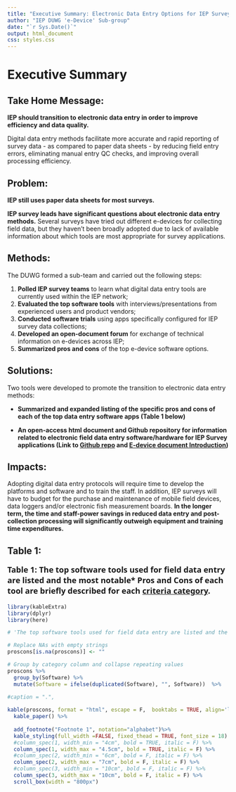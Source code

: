 ```yaml
--- 
title: "Executive Summary: Electronic Data Entry Options for IEP Surveys"
author: "IEP DUWG 'e-Device' Sub-group"
date: "`r Sys.Date()`"
output: html_document
css: styles.css
---
```



# Executive Summary {-}

## **Take Home Message:** {-}

**IEP should transition to electronic data entry in order to improve efficiency and data quality.**

Digital data entry methods facilitate more accurate and rapid reporting of survey data - as compared to paper data sheets - by reducing field entry errors, eliminating manual entry QC checks, and improving overall processing efficiency. 


## **Problem:** {-}

**IEP still uses paper data sheets for most surveys.**  

**IEP survey leads have significant questions about electronic data entry methods.** Several surveys have tried out different e-devices for collecting field data, but they haven't been broadly adopted due to lack of available information about which tools are most appropriate for survey applications.  



## **Methods:** {-}

The DUWG formed a sub-team and carried out the following steps:

1. **Polled IEP survey teams** to learn what digital data entry tools are currently used within the IEP network; 
2. **Evaluated the top software tools** with interviews/presentations from experienced users and product vendors; 
3. **Conducted software trials** using apps specifically configured for IEP survey data collections;
4. **Developed an open-document forum** for exchange of technical information on e-devices across IEP;
5. **Summarized pros and cons** of the top e-device software options.


## **Solutions:** {-}

Two tools were developed to promote the transition to electronic data entry methods:

- **Summarized and expanded listing of the specific pros and cons of each of the top data entry software apps (Table 1 below)**

- **An open-access html document and Github repository for information related to electronic field data entry software/hardware for IEP Survey applications (Link to [Github repo](https://github.com/InteragencyEcologicalProgram/e-device) and [E-device document Introduction](#intro))**


## **Impacts:** {-}

Adopting digital data entry protocols will require time to develop the platforms and software and to train the staff. In addition, IEP surveys will have to budget for the purchase and maintenance of mobile field devices, data loggers and/or electronic fish measurement boards. **In the longer term, the time and staff-power savings in reduced data entry and post-collection processing will significantly outweigh equipment and training time expenditures.**


## **Table 1:** {-}

<!-- # specifying font style for bold because H3 does not render bold "**" option-->
::: {#Tab1  style="font-size:18px; font-family: Segoe UI;"}
**Table 1:  The top software tools used for field data entry are listed and the most notable* Pros and Cons of each tool are briefly described for each [criteria category](#crittop).**
:::



```r

library(kableExtra)
library(dplyr)
library(here)

# 'The top software tools used for field data entry are listed and the Pros and Cons of each tool are briefly described.'

# Replace NAs with empty strings 
proscons[is.na(proscons)] <- ""

# Group by category column and collapse repeating values
proscons %>%
  group_by(Software) %>%
  mutate(Software = ifelse(duplicated(Software), "", Software))  %>%

#caption = ".",
  
kable(proscons, format = "html", escape = F,  booktabs = TRUE, align='l') %>%
  kable_paper() %>% 
   
  add_footnote("Footnote 1", notation="alphabet")%>%
  kable_styling(full_width =FALSE, fixed_thead = TRUE, font_size = 18) %>%
  #column_spec(1, width_min = "4cm", bold = TRUE, italic = F) %>%
  column_spec(1, width_max = "4.5cm", bold = TRUE, italic = F) %>%
  #column_spec(2, width_min = "6cm", bold = F, italic = F) %>%
  column_spec(2, width_max = "7cm", bold = F, italic = F) %>%
  #column_spec(3, width_min = "10cm", bold = F, italic = F) %>%
  column_spec(3, width_max = "10cm", bold = F, italic = F) %>%
  scroll_box(width = "800px")

```
